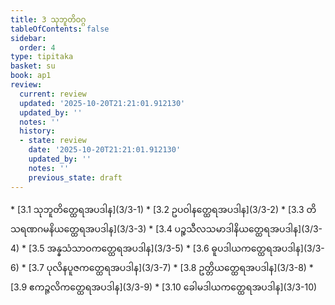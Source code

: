 ```yaml
---
title: 3 သုဘူတိဝဂ္ဂ
tableOfContents: false
sidebar:
  order: 4
type: tipitaka
basket: su
book: ap1
review:
  current: review
  updated: '2025-10-20T21:21:01.912130'
  updated_by: ''
  notes: ''
  history:
  - state: review
    date: '2025-10-20T21:21:01.912130'
    updated_by: ''
    notes: ''
    previous_state: draft
---
```



<DynamicBreadcrumb />


<ReviewStatus review={frontmatter.review} showDetails={true} />

<HypothesisAnnotation frontmatter={frontmatter} />



<TableOfContents book="ap1" section="3">
* [3.1 သုဘူတိတ္ထေရအပဒါန](3/3-1)
* [3.2 ဥပဝါနတ္ထေရအပဒါန](3/3-2)
* [3.3 တိသရဏဂမနိယတ္ထေရအပဒါန](3/3-3)
* [3.4 ပဉ္စသီလသမာဒါနိယတ္ထေရအပဒါန](3/3-4)
* [3.5 အန္နသံသာဝကတ္ထေရအပဒါန](3/3-5)
* [3.6 ဓူပဒါယကတ္ထေရအပဒါန](3/3-6)
* [3.7 ပုလိနပူဇကတ္ထေရအပဒါန](3/3-7)
* [3.8 ဥတ္တိယတ္ထေရအပဒါန](3/3-8)
* [3.9 ဧကဉ္ဇလိကတ္ထေရအပဒါန](3/3-9)
* [3.10 ခေါမဒါယကတ္ထေရအပဒါန](3/3-10)
</TableOfContents>